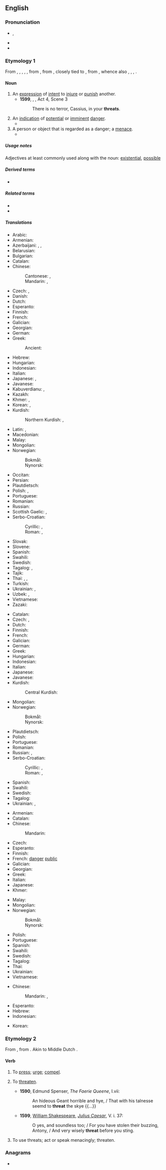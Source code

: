 {{also|Threat|þreat}}
==English==

===Pronunciation===
* {{a|UK|US}} {{enPR|thrĕt}}, {{IPA|en|/θɹɛt/}}
* {{audio|en|en-us-threat.ogg|Audio (US)}}
* {{rhymes|en|ɛt|s=1}}
{{root|en|ine-pro|*trewd-}}

===Etymology 1===
From {{inh|en|enm|threte}}, {{m|enm|thret}}, {{m|enm|thrat}}, {{m|enm|thræt}}, {{m|enm|threat}}, from {{inh|en|ang|þrēat|t=crowd, swarm, troop, army, press; pressure, trouble, calamity, oppression, force, violence, threat}}, from {{inh|en|gem-pro|*þrautaz}}, closely tied to {{cog|gem-pro|*þrautą|t=displeasure, complaint, grievance, labour, toil}}, from {{der|en|ine-pro|*trewd-|t=to squeeze, push, press}}, whence also {{cog|gml|drōt|t=threat, menace, danger}}, {{cog|gmh|drōz|t=annoyance, disgust, horror, terror, fright}}, {{cog|is|þraut|t=struggle, labour, distress}}, {{cog|la|trūdō|t=push|pos=verb}}.

====Noun====
{{en-noun}}

# An [[expression]] of [[intent]] to [[injure]] or [[punish]] another.
#* '''1599''', {{w|William Shakespeare}}, ''{{w|Julius Caesar (play)|Julius Caesar}}'', Act 4, Scene 3
#*: There is no terror, Cassius, in your '''threats'''.
# An [[indication]] of [[potential]] or [[imminent]] [[danger]].
#* {{quote-journal|en|year=2013|month=May-June|author=[http://www.americanscientist.org/authors/detail/katrina-g-claw Katrina G. Claw]| title=[http://www.americanscientist.org/issues/feature/2013/3/rapid-evolution-in-eggs-and-sperm Rapid Evolution in Eggs and Sperm]| volume=101| issue=3| magazine={{w|American Scientist}}| passage=Many genes with reproductive roles also have antibacterial and immune functions, which indicate that the '''threat''' of microbial attack on the sperm or egg may be a major influence on rapid evolution during reproduction.}}
# A person or object that is regarded as a danger; a [[menace]].
#* {{quote-journal|en|date=September 2, 2011|author=Phil McNulty|work=BBC| title=[http://news.bbc.co.uk/sport2/hi/football/14770875.stm Bulgaria 0-3 England]| passage=Rooney's United team-mate Chris Smalling was given his debut at right-back and was able to adjust to the international stage in relatively relaxed fashion as Bulgaria barely posed a '''threat''' of any consequence.}}

=====Usage notes=====
Adjectives at least commonly used along with the noun: [[existential]], [[possible]]

=====Derived terms=====
* {{l|en|idle threat}}

=====Related terms=====
* {{l|en|threaten}}
* {{l|en|threatening}}

=====Translations=====
{{trans-top|expression of intent to injure or punish another}}
* Arabic: {{t|ar|تَهْدِيد|m}}
* Armenian: {{t+|hy|սպառնալիք}}
* Azerbaijani: {{t+|az|təhdid}}, {{t|az|hədə}}, {{t|az|hədə-qorxu}}
* Belarusian: {{t|be|пагро́за|f}}
* Bulgarian: {{t+|bg|запла́ха|f}}
* Catalan: {{t+|ca|amenaça|f}}
* Chinese:
*: Cantonese: {{t|yue|威脅}}, {{t|yue|威胁|tr=wai1 hip3}}
*: Mandarin: {{t+|cmn|威脅}}, {{t+|cmn|威胁|tr=wēixié}}
* Czech: {{t+|cs|hrozba|f}}, {{t+|cs|výhrůžka|f}}
* Danish: {{t|da|trussel|c}}
* Dutch: {{t+|nl|bedreiging}}
* Esperanto: {{t|eo|minaco}}
* Finnish: {{t+|fi|uhkaus}}
* French: {{t+|fr|menace|f}}
* Galician: {{t|gl|ameaza}}
* Georgian: {{t-needed|ka}}
* German: {{t+|de|Drohung|f}}
* Greek: {{t+|el|απειλή|f}}
*: Ancient: {{t|grc|ἀπειλή|f|sc=polytonic}}
* Hebrew: {{t+|he|איום|m|tr=iyum|sc=Hebr}}
* Hungarian: {{t+|hu|fenyegetés}}
* Indonesian: {{t+|id|ancaman}}
* Italian: {{t+|it|minaccia|f}}
* Japanese: {{t+|ja|脅迫|tr=きょうはく, kyōhaku}}, {{t|ja|脅かし|tr=おどかし, odokashi}}
* Javanese: {{t|jv|inciman}}
* Kabuverdianu: {{t|kea|amiasa}}, {{t|kea|amiasá}}
* Kazakh: {{t|kk|байбалам}}
* Khmer: {{t|km|ការគំរាមកំហែង|tr=kaa kumriem kɑmhaeŋ}}, {{t|km|សំដីឈ្លានពាន|tr=sɑmdəy clien-pien}}
* Korean: {{t+|ko|위협(威脅)}}, {{t+|ko|협박(脅迫)}}
* Kurdish:
*: Northern Kurdish: {{t+|kmr|tehdît}}, {{t+|kmr|gef}}
{{trans-mid}}
* Latin: {{t+|la|minor}}, {{t|la|comminor}}
* Macedonian: {{t|mk|закана|f}}
* Malay: {{t|ms|ugutan}}
* Mongolian: {{t+|mn|занал}}
* Norwegian:
*: Bokmål: {{t+|nb|trussel|m}}
*: Nynorsk: {{t|nn|trussel|m}}
* Occitan: {{t+|oc|menaça|f}}
* Persian: {{t+|fa|تهدید|tr=tahdid}}
* Plautdietsch: {{t|pdt|Jedreiw|n}}
* Polish: {{t+|pl|groźba|f}}, {{t+|pl|pogróżka|f}}
* Portuguese: {{t+|pt|ameaça}}
* Romanian: {{t+|ro|amenințare|f}}
* Russian: {{t+|ru|угро́за|f}}
* Scottish Gaelic: {{t|gd|bagairt|f}}, {{t|gd|bagradh|m}}
* Serbo-Croatian:
*: Cyrillic: {{t|sh|пријетња|f}}, {{t|sh|претња|f}}
*: Roman: {{t+|sh|prijetnja|f}}, {{t|sh|pretnja|f}}
* Slovak: {{t+|sk|hrozba|f}}
* Slovene: {{t+|sl|grožnja|f}}
* Spanish: {{t+|es|amenaza|f}}
* Swahili: {{t+|sw|tisho}}
* Swedish: {{t+|sv|hot|n}}
* Tagalog: {{t+|tl|bala}}, {{t|tl|banta}}
* Tajik: {{t|tg|таҳдид}}
* Thai: {{t+|th|ภัย}}, {{t|th|คำขู่}}, {{t+|th|ภยันตราย}}
* Turkish: {{t+|tr|tehdit}}
* Ukrainian: {{t|uk|погро́за|f}}, {{t|uk|загро́за|f}} {{qualifier|rare}}
* Uzbek: {{t+|uz|doʻq}}, {{t+|uz|tahdid}}
* Vietnamese: {{t-needed|vi}}
* Zazaki: {{t|zza|gef}}
{{trans-bottom}}

{{trans-top|indication of imminent danger}}
* Catalan: {{t+|ca|amenaça|f}}
* Czech: {{t+|cs|hrozba|f}}, {{t+|cs|ohrožení|n}}
* Dutch: {{t+|nl|bedreiging|f}}
* Finnish: {{t+|fi|uhka}}
* French: {{t+|fr|menace}}
* Galician: {{t|gl|ameaza|f}}
* German: {{t+|de|Bedrohung|f}}
* Greek: {{t+|el|απειλή|f}}
* Hungarian: {{t+|hu|veszély}}
* Indonesian: {{t+|id|ancaman}}
* Italian: {{t+|it|minaccia|f}}
* Japanese: {{t+|ja|脅威|tr=きょうい, kyōi}}
* Javanese: {{t|jv|bebaya}}
* Kurdish:
*: Central Kurdish: {{t+|ckb|ھەڕەشە}}
{{trans-mid}}
* Mongolian: {{t|mn|аюул занал}}
* Norwegian:
*: Bokmål: {{t+|nb|trussel|m}}
*: Nynorsk: {{t|nn|trussel|m}}
* Plautdietsch: {{t|pdt|Jedreiw|n}}
* Polish: {{t+|pl|zagrożenie|n}}
* Portuguese: {{t+|pt|ameaça}}
* Romanian: {{t+|ro|amenințare|f}}
* Russian: {{t+|ru|угро́за|f}}, {{t+|ru|опа́сность|f}}
* Serbo-Croatian:
*: Cyrillic: {{t|sh|пријетња|f}}, {{t|sh|претња|f}}
*: Roman: {{t+|sh|prijetnja|f}}, {{t|sh|pretnja|f}}
* Spanish: {{t+|es|amenaza|f}}
* Swahili: {{t+|sw|tisho}}
* Swedish: {{t+|sv|hot|n}}
* Tagalog: {{t|tl|banta}}
* Ukrainian: {{t|uk|загро́за|f}}, {{t|uk|небезпе́ка|f}}
{{trans-bottom}}

{{trans-top|person regarded as a danger}}
* Armenian: {{t-needed|hy}}
* Catalan: {{t+|ca|amenaça|f}}
* Chinese:
*: Mandarin: {{t-needed|cmn}}
* Czech: {{t+|cs|hrozba}}
* Esperanto: {{t|eo|minaculo}}
* Finnish: {{t+|fi|uhka}}
* French: [[danger]] [[public]] {{g|m}}
* Galician: {{t|gl|ameaza|f}}
* Georgian: {{t-needed|ka}}
* Greek: {{t+|el|απειλή|f}}
* Italian: {{t+|it|minaccia|f}}
* Japanese: {{t+|ja|脅威|tr=きょうい, kyōi}}
* Khmer: {{t+|km|សីហលោ}}
{{trans-mid}}
* Malay: {{t|ms|ancaman}}
* Mongolian: {{t-needed|mn}}
* Norwegian:
*: Bokmål: {{t+|nb|trussel|m}}
*: Nynorsk: {{t|nn|trussel|m}}
* Polish: {{t+|pl|zagrożenie|n}}
* Portuguese: {{t+|pt|ameaça}}
* Spanish: {{t+|es|amenaza|f}}
* Swahili: {{t+|sw|tisho}}
* Swedish: {{t+|sv|hot|n}}
* Tagalog: {{t|tl|banta}}
* Thai: {{t-needed|th}}
* Ukrainian: {{t|uk|загро́за|f}}
* Vietnamese: {{t-needed|vi}}
{{trans-bottom}}

{{checktrans-top}}
* Chinese:
*: Mandarin: {{t+check|cmn|威脅}}, {{t+check|cmn|威胁|tr=wēixié}}
* Esperanto: {{t-check|eo|minaco}}
* Hebrew: {{t+check|he|אִיּוּם|tr=iyum}}
* Indonesian: {{t+check|id|ancam|alt=ancaman}}
{{trans-mid}}
* Korean: {{t+check|ko|협박}}
{{trans-bottom}}

===Etymology 2===
From {{inh|en|enm|threten}}, from {{inh|en|ang|þrēatian||to press, oppress, repress, correct, threaten}}. Akin to Middle Dutch {{m|dum|drōten||to threaten}}.

====Verb====
{{en-verb}}

# {{lb|en|transitive}} To [[press]]; [[urge]]; [[compel]].
# {{lb|en|transitive|archaic}} To [[threaten]].
#* '''1590''', Edmund Spenser, ''The Faerie Queene'', I.vii:
#*: An hideous Geant horrible and hye, / That with his talnesse seemd to '''threat''' the skye {{...}}
#* '''1599''', [[w: William Shakespeare|William Shakespeare]], ''[[s: The Tragedy of Julius Caesar (unsourced edition)/Act V|Julius Caesar]]'', V. i. 37:
#*: O yes, and soundless too; / For you have stolen their buzzing, Antony, / And very wisely '''threat''' before you sting.
# {{lb|en|intransitive}} To use threats; act or speak menacingly; threaten.

===Anagrams===
* {{anagrams|en|a=aehrtt|Hatter|hatter|rateth|that're}}